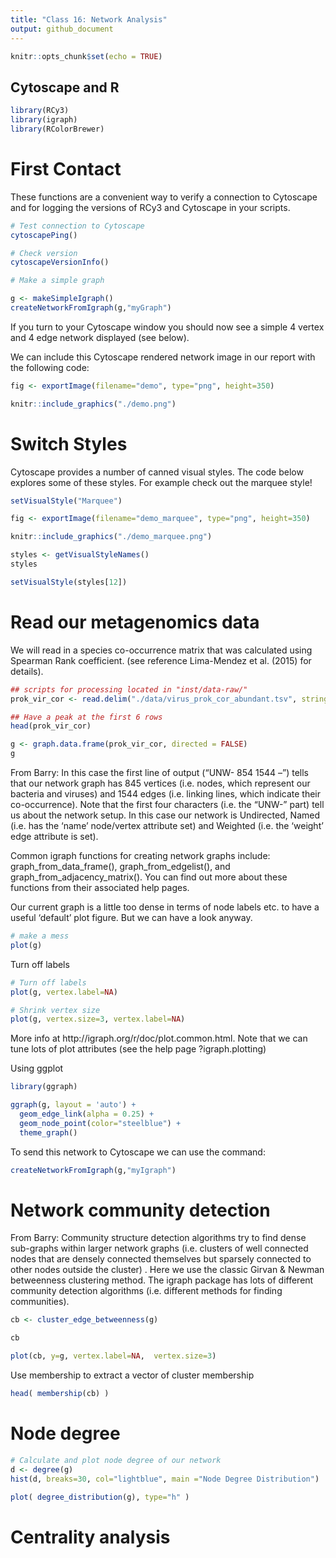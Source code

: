 ```yaml
---
title: "Class 16: Network Analysis"
output: github_document
---
```


```r
knitr::opts_chunk$set(echo = TRUE)
```

## Cytoscape and R

```r
library(RCy3)
library(igraph)
library(RColorBrewer)
```

# First Contact

These functions are a convenient way to verify a connection to Cytoscape and for logging the versions of RCy3 and Cytoscape in your scripts.

```r
# Test connection to Cytoscape
cytoscapePing()

```

```r
# Check version
cytoscapeVersionInfo()
```

```r
# Make a simple graph 

g <- makeSimpleIgraph()
createNetworkFromIgraph(g,"myGraph")
```

If you turn to your Cytoscape window you should now see a simple 4 vertex and 4 edge network displayed (see below).

We can include this Cytoscape rendered network image in our report with the following code:

```r
fig <- exportImage(filename="demo", type="png", height=350)

knitr::include_graphics("./demo.png")
```

# Switch Styles

Cytoscape provides a number of canned visual styles. The code below explores some of these styles. For example check out the marquee style!

```r
setVisualStyle("Marquee")
```

```r
fig <- exportImage(filename="demo_marquee", type="png", height=350)

knitr::include_graphics("./demo_marquee.png")
```

```r
styles <- getVisualStyleNames()
styles
```
```r
setVisualStyle(styles[12])
```

# Read our metagenomics data

We will read in a species co-occurrence matrix that was calculated using Spearman Rank coefficient. (see reference Lima-Mendez et al. (2015) for details).
```r
## scripts for processing located in "inst/data-raw/"
prok_vir_cor <- read.delim("./data/virus_prok_cor_abundant.tsv", stringsAsFactors = FALSE)

## Have a peak at the first 6 rows
head(prok_vir_cor)
```

```r
g <- graph.data.frame(prok_vir_cor, directed = FALSE)
g
```

From Barry: In this case the first line of output (“UNW- 854 1544 –”) tells that our network graph has 845 vertices (i.e. nodes, which represent our bacteria and viruses) and 1544 edges (i.e. linking lines, which indicate their co-occurrence). Note that the first four characters (i.e. the “UNW-” part) tell us about the network setup. In this case our network is Undirected, Named (i.e. has the ‘name’ node/vertex attribute set) and Weighted (i.e. the ‘weight’ edge attribute is set).

Common igraph functions for creating network graphs include: graph_from_data_frame(), graph_from_edgelist(), and graph_from_adjacency_matrix(). You can find out more about these functions from their associated help pages.

Our current graph is a little too dense in terms of node labels etc. to have a useful ‘default’ plot figure. But we can have a look anyway.

```r
# make a mess
plot(g)
```

Turn off labels

```r
# Turn off labels
plot(g, vertex.label=NA)
```

```r
# Shrink vertex size
plot(g, vertex.size=3, vertex.label=NA)
```

More info at http://igraph.org/r/doc/plot.common.html. Note that we can tune lots of plot attributes (see the help page ?igraph.plotting)

Using ggplot
```r
library(ggraph)
```

```r
ggraph(g, layout = 'auto') +
  geom_edge_link(alpha = 0.25) +
  geom_node_point(color="steelblue") +
  theme_graph()
```

To send this network to Cytoscape we can use the command:
```r
createNetworkFromIgraph(g,"myIgraph")
```

# Network community detection
From Barry: Community structure detection algorithms try to find dense sub-graphs within larger network graphs (i.e. clusters of well connected nodes that are densely connected themselves but sparsely connected to other nodes outside the cluster) . Here we use the classic Girvan & Newman betweenness clustering method. The igraph package has lots of different community detection algorithms (i.e. different methods for finding communities).

```r
cb <- cluster_edge_betweenness(g)
```

```r
cb
```

```r
plot(cb, y=g, vertex.label=NA,  vertex.size=3)
```

Use membership to extract a vector of cluster membership

```r
head( membership(cb) )
```

# Node degree

```r
# Calculate and plot node degree of our network
d <- degree(g)
hist(d, breaks=30, col="lightblue", main ="Node Degree Distribution")
```

```r
plot( degree_distribution(g), type="h" )
```

# Centrality analysis

```r

```

